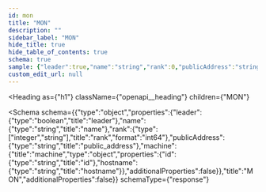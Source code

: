 ```yaml
---
id: mon
title: "MON"
description: ""
sidebar_label: "MON"
hide_title: true
hide_table_of_contents: true
schema: true
sample: {"leader":true,"name":"string","rank":0,"publicAddress":"string","machine":{"id":"string","hostname":"string"}}
custom_edit_url: null
---
```



<Heading
  as={"h1"}
  className={"openapi__heading"}
  children={"MON"}
>
</Heading>





<Schema
  schema={{"type":"object","properties":{"leader":{"type":"boolean","title":"leader"},"name":{"type":"string","title":"name"},"rank":{"type":["integer","string"],"title":"rank","format":"int64"},"publicAddress":{"type":"string","title":"public_address"},"machine":{"title":"machine","type":"object","properties":{"id":{"type":"string","title":"id"},"hostname":{"type":"string","title":"hostname"}},"additionalProperties":false}},"title":"MON","additionalProperties":false}}
  schemaType={"response"}
>
  
</Schema>
            